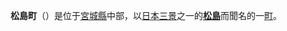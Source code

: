 {{NoteTA
|G1=Unit
}}
{{日本町村
|自治體名=松島
|町村=町
|圖像=[[File:Matsushima_(Matsushima_Bay)_20170327.jpg|240px]]
|圖像說明=[[松島|松島]]的[[雄島|雄島]]與[[渡月橋_(松島町)|渡月橋]]
|町村章=[[File:Symbol_of_Matsushima,_Miyagi.svg|100px]]
|日文原名=松島町
|平假名=まつしままち
|羅馬字拼音=Matsushima-machi
|都道府縣=宮城縣
|支廳=
|郡=宮城郡
|編號=04401-6
|面積=54.04
|邊界未定=
|人口=15,710
|統計時間= 
|自治體=[[東松島市|東松島市]]、[[大崎市|大崎市]]、[[利府町|利府町]]、[[大鄉町|大鄉町]]、[[美里町_(宮城縣)|美里町]]
|樹=[[松|松]]
|花=[[セッコク|セッコク]]
|鳥=
|其他象徵物=
|其他象徵=
|郵遞區號=981-0215|
|所在地=宮城郡松島町高城字町10
|電話號碼=22-354-5701
|外部連結={{url|http://www.town.matsushima.miyagi.jp/}}
|經度=
|緯度=
|地圖=
|註記=
}}
'''松島町'''（{{jpn|j=松島町|hg=まつしままち|rm=Matsushima machi|f=y}}）是位于[[宮城縣|宮城縣]]中部，以[[日本三景|日本三景]]之一的'''[[松島|松島]]'''而聞名的一[[町|町]]。

{{宮城縣}}{{Authority control}}